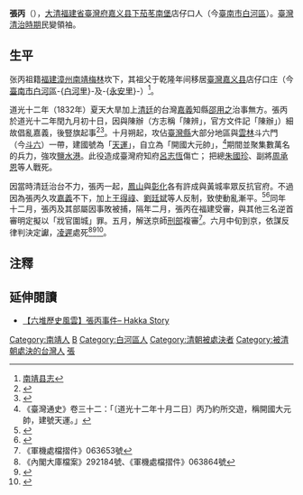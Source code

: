 {{Infobox Hokkien name
| title                =張丙
| hanji                =張丙
| poj                  =Tiuⁿ Péng
| hanlo                =
| tl                   =Tiunn Píng
| bp                   =
| hokkienipa           =
|
| othername1           =頭銜
| hanji1               =開國大元帥
| poj1                 =Khai-kok Tāi-goân-sòe
| hanlo1               =
| tl1                  =Khai-kok Tāi-guân-suè
| bp1                  =
| hokkienipa1          =
}}
'''張丙'''（{{bd|？||1833年|catIdx=Z}}），[[大清|大清]][[福建省_(清)|福建省]][[臺灣府|臺灣府]][[嘉义县_(清朝)|嘉义县]][[下茄苳南堡|下茄苳南堡]]店仔口人（今[[臺南市|臺南市]][[白河區|白河區]]）。[[臺灣清治時期|臺灣清治時期]]民變領袖。

==生平==
张丙祖籍[[福建省_(清)|福建]][[漳州府|漳州]][[南靖县|南靖]][[梅林镇_(南靖县)|梅林]]坎下，其祖父于乾隆年间移居[[臺灣|臺灣]][[嘉义县_(清朝)|嘉义县]]店仔口庄（今[[臺南市|臺南市]][[白河區|白河區]]-{[[白河里|白河里]]}-及-{[[永安里|永安里]]}-）<ref>[http://www.fjsq.gov.cn:88/showtext.asp?ToBook=3205&index=2324& 南靖县志]{{dead link|date=2018年2月 |bot=InternetArchiveBot |fix-attempted=yes }}</ref>。

道光十二年（1832年）夏天大旱加上[[清朝政府|清廷]]的台灣[[嘉義縣_(清朝)|嘉義]]知縣[[邵用之|邵用之]]治事無方。張丙於道光十二年閏九月初十日，因與陳辦（方志稱「陳辨」，官方文件記「陳辦」）細故倡亂嘉義，後豎旗起事<ref>{{Cite web|url=https://www.tbocc.gov.tw/ModuleMsg/Files/850/AttachFile/05-%E7%A4%BE%E6%9C%83%E5%BF%97229-260.pdf|title=第二節　以「張丙案」為例：一個事件，或者多種故事？|accessdate=|author=|date=|publisher=|quote=周凱，《內自訟齋文集》，<記臺灣張丙之亂>，頁33。閏九月十日，阿凜率眾焚陳辨屋，又牽他人牛。陳辨約張丙與之鬬。丙…聚眾三百人，與陳辨、陳連（按：？－1833）攻雙溪口，不勝，反為所傷。聞總兵劉公廷斌出巡，張丙與眾潛回店仔口。陳辨、陳連焚掠附近交平諸粵莊，張阿凜焚陳連莊。二十五日，陳辨搶大埔汛防器械；總兵劉公至東勢湖（按：今民雄鄉東湖村），戮搶豬者二人。北路協副將葉長春與邵令（按：即邵用之？－1832）亦至，夾擊陳辨於紅山仔。辨走，與王奉合，復攻埔姜崙莊。官兵猝至，斬其黨王興、王泉。辨、奉具竄店仔口（按：今臺南縣白河鎮），白張丙。丙觸前忿，謂專殺閩人偏袒；遂與詹通謀反，豎旗起事。」|archive-date=2021-12-24|archive-url=https://web.archive.org/web/20211224090833/https://www.tbocc.gov.tw/ModuleMsg/Files/850/AttachFile/05-%E7%A4%BE%E6%9C%83%E5%BF%97229-260.pdf}}</ref><ref>{{Cite web|title=臺灣文獻叢刊. 第一二○種　臺灣通紀.|url=http://buddhistinformatics.ddbc.edu.tw/taiwanbuddhism/tb/mq/g2_03.html|work=buddhistinformatics.ddbc.edu.tw|accessdate=2019-02-07|archive-url=https://web.archive.org/web/20160709073753/http://buddhistinformatics.ddbc.edu.tw/taiwanbuddhism/tb/mq/g2_03.html|archive-date=2016-07-09|dead-url=yes}}</ref>。十月朔起，攻佔[[臺灣縣_(1684年-1887年)|臺灣縣]]大部分地區與[[雲林縣|雲林]]斗六門（今[[斗六市|斗六]]）一帶，建國號為「[[天运_(张丙)|天運]]」，自立為「開國大元帥」，<ref>《臺灣通史》卷三十二：「〔道光十二年十月二日〕丙乃約所交遊，稱開國大元帥，建號天運。」</ref>期間並聚集數萬名的兵力，強攻[[鹽水區|鹽水港]]。此役造成臺灣府知府[[呂志恆_(清朝)|呂志恆]]傷亡；    把總[[朱國珍_(清朝)|朱國珍]]、副將[[周承恩|周承恩]]等人戰死。

因當時清廷治台不力，張丙一起，[[鳳山縣_(臺灣)|鳳山]]與[[彰化縣_(清朝)|彰化]]各有許成與黃城率眾反抗官府。不過因為張丙久攻[[嘉義市|嘉義]]不下，加上[[王得祿|王得祿]]、[[劉廷斌|劉廷斌]]等人反制，致使動亂漸平。<ref>{{Cite web|url=http://culture.tainan.gov.tw/form/index-1.php?m2=243&id=1366|title=張丙事件|accessdate=2017-03-19|author=|date=2015-08-17|last=臺南市政府文化局|work=culture.tainan.gov.tw|publisher=|archive-date=2020-06-23|archive-url=https://web.archive.org/web/20200623224729/https://culture.tainan.gov.tw/form/index-1.php?m2=243&id=1366}}</ref><ref>{{Cite web|url=http://www.taipingmatzu.org.tw/%E5%A5%BD%E7%BE%A9%E5%BE%9E%E9%A2%A8%E5%8C%BE%E9%A1%8D%E8%88%87%E5%BC%B5%E4%B8%99%E4%BA%8B%E4%BB%B6.html|title=福興宮 - 好義從風匾額與張丙事件|accessdate=2017-03-19|work=www.taipingmatzu.org.tw|archive-url=https://web.archive.org/web/20170319094843/http://www.taipingmatzu.org.tw/%E5%A5%BD%E7%BE%A9%E5%BE%9E%E9%A2%A8%E5%8C%BE%E9%A1%8D%E8%88%87%E5%BC%B5%E4%B8%99%E4%BA%8B%E4%BB%B6.html|archive-date=2017-03-19|dead-url=yes}}</ref>同年十二月，張丙及其部屬因事敗被捕，隔年二月，張丙在福建受審，與其他三名逆首審明定擬以「戕官圍城」罪。五月，解送京師[[刑部|刑部]]複審<ref>《軍機處檔摺件》063653號</ref>。六月中旬到京，依謀反律判決定讞，[[凌遲|凌遲]]處死<ref>《內閣大庫檔案》292184號、《軍機處檔摺件》063864號</ref><ref>{{Cite news|url=http://www.tbocc.gov.tw/ModuleMsg/Files/851/AttachFile/05-%E7%A4%BE%E6%9C%83%E5%BF%97261-292.pdf|title=經正法，張丙用天運年號，其餘用奉天、大明主各年號，俱係各自爭強，並未互相關會。又詰以|author=|date=2017-03-19|work=|newspaper=archive.is|accessdate=2017-03-19|archiveurl=https://archive.is/20170319095059/http://www.tbocc.gov.tw/ModuleMsg/Files/851/AttachFile/05-%E7%A4%BE%E6%9C%83%E5%BF%97261-292.pdf|archivedate=2017-03-19}}</ref><ref>{{Cite web|url=http://ir.lib.nthu.edu.tw/handle/987654321/1053|title=從張丙事件看清代臺灣地方社會的建構|accessdate=2017-03-19|date=2005-01-01|last=陳華|work=ir.lib.nthu.edu.tw|language=Zh-hant|archive-date=2017-03-19|archive-url=https://web.archive.org/web/20170319200402/http://ir.lib.nthu.edu.tw/handle/987654321/1053}}</ref>。

==注釋==
{{Reflist}}

== 延伸閱讀 ==
* [https://hakkastory.wordpress.com/2015/11/22/%E3%80%90%E5%85%AD%E5%A0%86%E6%AD%B7%E5%8F%B2%E9%A2%A8%E9%9B%B2%E3%80%91%E5%BC%B5%E4%B8%99%E4%BA%8B%E4%BB%B6/ 【六堆歷史風雲】張丙事件– Hakka Story] {{Wayback|url=https://hakkastory.wordpress.com/2015/11/22/%E3%80%90%E5%85%AD%E5%A0%86%E6%AD%B7%E5%8F%B2%E9%A2%A8%E9%9B%B2%E3%80%91%E5%BC%B5%E4%B8%99%E4%BA%8B%E4%BB%B6/ |date=20200623224744 }}

{{台灣歷史文化與政權}}
{{台灣戰爭史}}
{{台灣清治時期民變領導人}}
{{中国民变起事领袖}}

{{DEFAULTSORT:Zhang張}}
[[Category:南靖人|Category:南靖人]]
[[Category:張姓|B]]
[[Category:白河區人|Category:白河區人]]
[[Category:清朝被處決者|Category:清朝被處決者]]
[[Category:被清朝處決的台灣人|Category:被清朝處決的台灣人]]
[[Category:閩南裔臺灣人|張]]